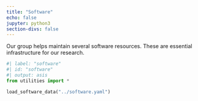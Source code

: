 ```yaml
---
title: "Software"
echo: false
jupyter: python3
section-divs: false
---
```


Our group helps maintain several software resources. These are essential infrastructure for our research.

```python
#| label: "software"
#| id: "software"
#| output: asis
from utilities import *

load_software_data("../software.yaml")
```